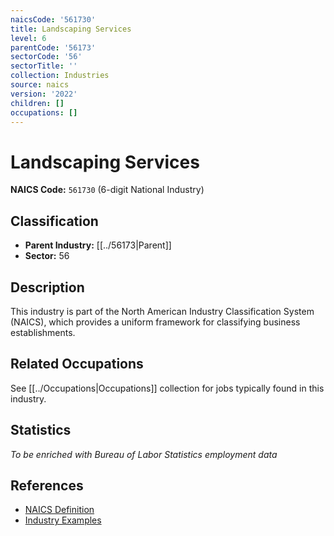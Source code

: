 ```yaml
---
naicsCode: '561730'
title: Landscaping Services
level: 6
parentCode: '56173'
sectorCode: '56'
sectorTitle: ''
collection: Industries
source: naics
version: '2022'
children: []
occupations: []
---
```

# Landscaping Services

**NAICS Code:** `561730` (6-digit National Industry)

## Classification

- **Parent Industry:** [[../56173|Parent]]
- **Sector:** 56

## Description

This industry is part of the North American Industry Classification System (NAICS), which provides a uniform framework for classifying business establishments.

## Related Occupations

See [[../Occupations|Occupations]] collection for jobs typically found in this industry.

## Statistics

*To be enriched with Bureau of Labor Statistics employment data*

## References

- [NAICS Definition](https://www.census.gov/naics/)
- [Industry Examples](https://www.census.gov/naics/2022NAICS/)
